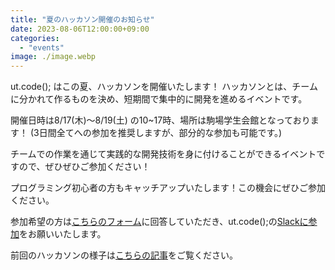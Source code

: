 ```yaml
---
title: "夏のハッカソン開催のお知らせ"
date: 2023-08-06T12:00:00+09:00
categories:
  - "events"
image: ./image.webp
---
```


ut.code(); はこの夏、ハッカソンを開催いたします！
ハッカソンとは、チームに分かれて作るものを決め、短期間で集中的に開発を進めるイベントです。

開催日時は8/17(木)～8/19(土) の10~17時、場所は駒場学生会館となっております！
(3日間全てへの参加を推奨しますが、部分的な参加も可能です。)

チームでの作業を通じて実践的な開発技術を身に付けることができるイベントですので、ぜひぜひご参加ください！

プログラミング初心者の方もキャッチアップいたします！この機会にぜひご参加ください。

参加希望の方は[こちらのフォーム](https://forms.gle/C2MufQXgWpfJ8hZD9)に回答していただき、ut.code();の[Slackに参加](/join)をお願いいたします。

前回のハッカソンの様子は[こちらの記事](/articles/2022/06-13_hackathon-202206)をご覧ください。
